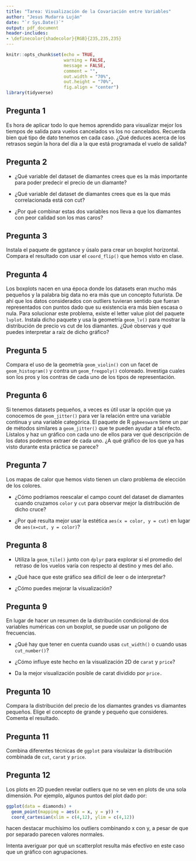 ```yaml
---
title: "Tarea: Visualización de la Covariación entre Variables"
author: "Jesus Mudarra Luján"
date: "`r Sys.Date()`"
output: pdf_document
header-includes:
- \definecolor{shadecolor}{RGB}{235,235,235}
---
```


```r
knitr::opts_chunk$set(echo = TRUE,
                      warning = FALSE,
                      message = FALSE,
                      comment = "",
                      out.width = "70%",
                      out.height = "70%",
                      fig.align = "center")
library(tidyverse)
```

## Pregunta 1

Es hora de aplicar todo lo que hemos aprendido para visualizar mejor los tiempos de salida para vuelos cancelados vs los no cancelados. Recuerda bien qué tipo de dato tenemos en cada caso. ¿Qué deduces acerca de los retrasos según la hora del día a la que está programada el vuelo de salida?

## Pregunta 2

* ¿Qué variable del dataset de diamantes crees que es la más importante para poder predecir el precio de un diamante?



* ¿Qué variable del dataset de diamantes crees que es la que más correlacionada está con cut?



* ¿Por qué combinar estas dos variables nos lleva a que los diamantes con peor calidad son los mas caros?



## Pregunta 3

Instala el paquete de ggstance y úsalo para crear un boxplot horizontal. Compara el resultado con usar el `coord_flip()` que hemos visto en clase.

## Pregunta 4

Los boxplots nacen en una época donde los datasets eran mucho más pequeños y la palabra big data no era más que un concepto futurista. De ahí que los datos considerados con outliers tuvieran sentido que fueran representados con puntos dado que su existencia era más bien escasa o nula. Para solucionar este problema, existe el letter value plot del paquete `lvplot`. Instala dicho paquete y usa la geometría `geom_lv()` para mostrar la distribución de precio vs cut de los diamantes. ¿Qué observas y qué puedes interpretar a raíz de dicho gráfico?

## Pregunta 5

Compara el uso de la geometría `geom_violin()` con un facet de `geom_histogram()` y contra un `geom_freqpoly()` coloreado. Investiga cuales son los pros y los contras de cada uno de los tipos de representación.

## Pregunta 6

Si tenemos datasets pequeños, a veces es útil usar la opción que ya conocemos de `geom_jitter()` para ver la relación entre una variable continua y una variable categórica. El paquete de R `ggbeeswarm` tiene un par de métodos similares a `geom_jitter()` que te pueden ayudar a tal efecto. Lístalos y haz un gráfico con cada uno de ellos para ver qué descripción de los datos podemos extraer de cada uno. ¿A qué gráfico de los que ya has visto durante esta práctica se parece?

## Pregunta 7

Los mapas de calor que hemos visto tienen un claro problema de elección de los colores.

* ¿Cómo podríamos reescalar el campo count del dataset de diamantes cuando cruzamos `color` y `cut` para observar mejor la distribución de dicho cruce?

* ¿Por qué resulta mejor usar la estética `aes(x = color, y = cut)` en lugar de `aes(x=cut, y = color)`?

## Pregunta 8

* Utiliza la `geom_tile()` junto con `dplyr` para explorar si el promedio del retraso de los vuelos varía con respecto al destino y mes del año.



* ¿Qué hace que este gráfico sea difícil de leer o de interpretar?



* ¿Cómo puedes mejorar la visualización?

## Pregunta 9

En lugar de hacer un resumen de la distribución condicional de dos variables numéricas con un boxplot, se puede usar un polígono de frecuencias.

* ¿Qué hay que tener en cuenta cuando usas `cut_width()` o cuando usas `cut_number()`?


* ¿Cómo influye este hecho en la visualización 2D de `carat` y `price`?


* Da la mejor visualización posible de carat dividido por `price.`


## Pregunta 10

Compara la distribución del precio de los diamantes grandes vs diamantes pequeños. Elige el concepto de grande y pequeño que consideres. Comenta el resultado.

## Pregunta 11

Combina diferentes técnicas de `ggplot` para visulaizar la distribución combinada de `cut`, `carat` y `price`.

## Pregunta 12

Los plots en 2D pueden revelar outliers que no se ven en plots de una sola dimensión. Por ejemplo, algunos puntos del plot dado por:

```r
ggplot(data = diamonds) +
  geom_point(mapping = aes(x = x, y = y)) +
  coord_cartesian(xlim = c(4,12), ylim = c(4,12))
```

hacen destacar muchísimo los outliers combinando x con y, a pesar de que por separado parecen valores normales.

Intenta averiguar por qué un scatterplot resulta más efectivo en este caso que un gráfico con agrupaciones.

